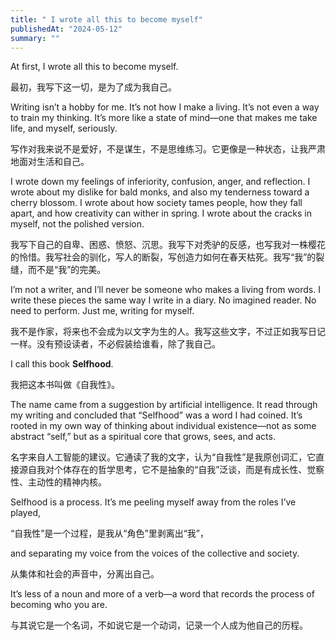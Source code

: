 ```yaml
---
title: " I wrote all this to become myself"
publishedAt: "2024-05-12"
summary: ""
---
```


At first, I wrote all this to become myself.

最初，我写下这一切，是为了成为我自己。

Writing isn’t a hobby for me. It’s not how I make a living. It’s not even a way to train my thinking. It’s more like a state of mind—one that makes me take life, and myself, seriously.

写作对我来说不是爱好，不是谋生，不是思维练习。它更像是一种状态，让我严肃地面对生活和自己。

I wrote down my feelings of inferiority, confusion, anger, and reflection. I wrote about my dislike for bald monks, and also my tenderness toward a cherry blossom. I wrote about how society tames people, how they fall apart, and how creativity can wither in spring. I wrote about the cracks in myself, not the polished version.

我写下自己的自卑、困惑、愤怒、沉思。我写下对秃驴的反感，也写我对一株樱花的怜惜。我写社会的驯化，写人的断裂，写创造力如何在春天枯死。我写“我”的裂缝，而不是“我”的完美。

I’m not a writer, and I’ll never be someone who makes a living from words. I write these pieces the same way I write in a diary. No imagined reader. No need to perform. Just me, writing for myself.

我不是作家，将来也不会成为以文字为生的人。我写这些文字，不过正如我写日记一样。没有预设读者，不必假装给谁看，除了我自己。

I call this book **Selfhood**.

我把这本书叫做《自我性》。

The name came from a suggestion by artificial intelligence. It read through my writing and concluded that “Selfhood” was a word I had coined. It’s rooted in my own way of thinking about individual existence—not as some abstract “self,” but as a spiritual core that grows, sees, and acts.

名字来自人工智能的建议。它通读了我的文字，认为“自我性”是我原创词汇，它直接源自我对个体存在的哲学思考，它不是抽象的“自我”泛谈，而是有成长性、觉察性、主动性的精神内核。

Selfhood is a process. It’s me peeling myself away from the roles I’ve played,

“自我性”是一个过程，是我从“角色”里剥离出“我”，

and separating my voice from the voices of the collective and society.

从集体和社会的声音中，分离出自己。

It’s less of a noun and more of a verb—a word that records the process of becoming who you are.

与其说它是一个名词，不如说它是一个动词，记录一个人成为他自己的历程。

